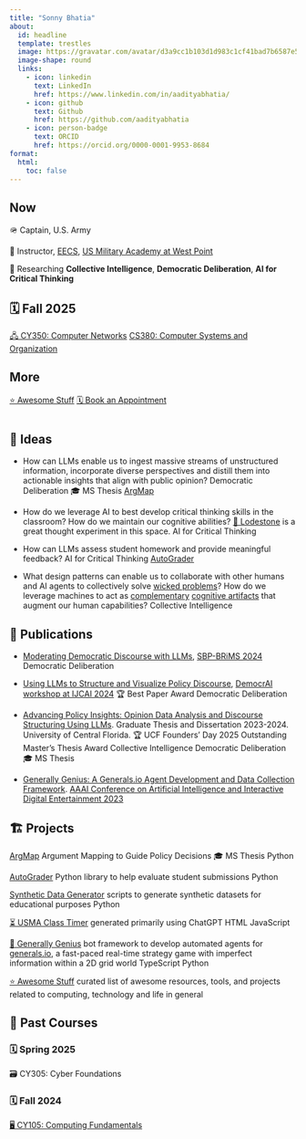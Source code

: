 ```yaml
---
title: "Sonny Bhatia"
about:
  id: headline
  template: trestles
  image: https://gravatar.com/avatar/d3a9cc1b103d1d983c1cf41bad7b6587e5efd5a2525866b9fce14dcb5f949fcf?size=512
  image-shape: round
  links:
    - icon: linkedin
      text: LinkedIn
      href: https://www.linkedin.com/in/aadityabhatia/
    - icon: github
      text: Github
      href: https://github.com/aadityabhatia
    - icon: person-badge
      text: ORCID
      href: https://orcid.org/0000-0001-9953-8684
format:
  html:
    toc: false
---
```


::: {#headline}

## Now

🪖 Captain, U.S. Army

🏫 Instructor, [EECS](https://www.westpoint.edu/academics/departments/electrical-engineering-and-computer-science), [US Military Academy at West Point](https://www.westpoint.edu/)

🔎 Researching [**Collective Intelligence**]{.badge .text-bg-secondary}, [**Democratic Deliberation**]{.badge .text-bg-secondary}, [**AI for Critical Thinking**]{.badge .text-bg-secondary}


## 🗓️ Fall 2025

[🖧 CY350: Computer Networks](https://cy350.bhatia.dev/){.btn .btn-primary .disabled} [<i class="bi bi-cpu"></i> CS380: Computer Systems and Organization](https://cs380.bhatia.dev/){.btn .btn-primary .disabled}


## More

[⭐ Awesome Stuff](/awesome "curated list of awesome resources, tools, and projects related to computing, technology and life in general"){.btn .btn-primary}
[🗓️ Book an Appointment](https://outlook.office.com/bookwithme/user/eb7d00eba18d43f0a98c54dee80af31d@westpoint.edu "Use this link if you are a cadet and need an appointment 🧑‍💻"){.btn .btn-primary}

:::

<div style="margin-top: 3em;"></div>


## 🧠 Ideas

- How can LLMs enable us to ingest massive streams of unstructured information, incorporate diverse perspectives and distill them into actionable insights that align with public opinion?
[Democratic Deliberation]{.badge .text-bg-secondary}
[🎓 MS Thesis]{.badge .text-bg-light}
[<i class="bi bi-diagram-3"></i> ArgMap](https://argmap.bhatia.dev/ "Argument Mapping to Guide Policy Decisions"){.btn .btn-primary}

- How do we leverage AI to best develop critical thinking skills in the classroom? How do we maintain our cognitive abilities?
[🌿 Lodestone](https://maggieappleton.com/lodestone/) is a great thought experiment in this space. [AI for Critical Thinking]{.badge .text-bg-secondary}

- How can LLMs assess student homework and provide meaningful feedback?
[AI for Critical Thinking]{.badge .text-bg-secondary}
[<i class="bi bi-github"></i> AutoGrader](https://github.com/aadityabhatia/autograder "Python library to help evaluate student submissions"){.btn .btn-primary}

- What design patterns can enable us to collaborate with other humans and AI agents to collectively solve [wicked problems](https://en.m.wikipedia.org/wiki/Wicked_problem)?
How do we leverage machines to act as [complementary](https://nautil.us/will-ai-harm-us-better-to-ask-how-well-reckon-with-our-hybrid-nature-236098/)
[cognitive artifacts](https://doi.org/10.1007/BF02032391) that augment our human capabilities?
[Collective Intelligence]{.badge .text-bg-secondary}


## 📜 Publications

- [Moderating Democratic Discourse with LLMs](https://link.springer.com/chapter/10.1007/978-3-031-72241-7_12), [SBP-BRiMS 2024](https://sbp-brims.org/2024/)
[Democratic Deliberation]{.badge .text-bg-secondary}

- [Using LLMs to Structure and Visualize Policy Discourse](https://doi.org/10.1007/978-981-97-9536-9_5), [DemocrAI workshop at IJCAI 2024](https://sites.google.com/view/democrai2024)
[🏆 Best Paper Award]{.badge .text-bg-success}
[Democratic Deliberation]{.badge .text-bg-secondary}

- [Advancing Policy Insights: Opinion Data Analysis and Discourse Structuring Using LLMs](https://stars.library.ucf.edu/etd2023/204/). Graduate Thesis and Dissertation 2023-2024. University of Central Florida.
[🏆 UCF Founders' Day 2025 Outstanding Master's Thesis Award]{.badge .text-bg-success}
[Collective Intelligence]{.badge .text-bg-secondary}
[Democratic Deliberation]{.badge .text-bg-secondary}
[🎓 MS Thesis]{.badge .text-bg-secondary}

- [Generally Genius: A Generals.io Agent Development and Data Collection Framework](https://ojs.aaai.org/index.php/AIIDE/article/view/27536). [AAAI Conference on Artificial Intelligence and Interactive Digital Entertainment 2023](http://aiide.org/)


## 🏗️ Projects

[<i class="bi bi-diagram-3"></i> ArgMap](https://argmap.bhatia.dev/){.btn .btn-primary}
Argument Mapping to Guide Policy Decisions
[🎓 MS Thesis]{.badge .text-bg-secondary}
[Python]{.badge .text-bg-secondary}

[<i class="bi bi-github"></i> AutoGrader](https://github.com/aadityabhatia/autograder){.btn .btn-primary}
Python library to help evaluate student submissions
[Python]{.badge .text-bg-secondary}

[<i class="bi bi-github"></i> Synthetic Data Generator](https://github.com/aadityabhatia/synthetic-dataset-generators){.btn .btn-primary}
scripts to generate synthetic datasets for educational purposes
[Python]{.badge .text-bg-secondary}

[⏳ USMA Class Timer](https://classtime.bhatia.dev/){.btn .btn-primary}
generated primarily using ChatGPT
[HTML]{.badge .text-bg-secondary}
[JavaScript]{.badge .text-bg-secondary}

[🤖 Generally Genius](https://corsaircoalition.github.io/){.btn .btn-primary}
bot framework to develop automated agents for [generals.io](https://generals.io/), a fast-paced real-time strategy game with imperfect information within a 2D grid world
[TypeScript]{.badge .text-bg-secondary}
[Python]{.badge .text-bg-secondary}

[⭐ Awesome Stuff](/awesome){.btn .btn-primary}
curated list of awesome resources, tools, and projects related to computing, technology and life in general


## 🏫 Past Courses

### 🗓️ Spring 2025

[🗃️ CY305: Cyber Foundations]{.btn .btn-primary .disabled}


### 🗓️ Fall 2024

[🖥️ CY105: Computing Fundamentals](https://cy105.bhatia.dev/){.btn .btn-primary}
